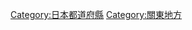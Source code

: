 {{Catnav|頁面分類|各種主題的頁面分類|按國家分類|各國行政區劃|日本行政區劃|日本都道府縣}}
{{catmore}}
{{日本行政區劃分類導航|}}
{{Commons category|Saitama prefecture}}

{{DEFAULTSORT:Saitama}}
[[Category:日本都道府縣|Category:日本都道府縣]]
[[Category:關東地方|Category:關東地方]]